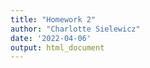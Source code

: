 ```yaml
---
title: "Homework 2"
author: "Charlotte Sielewicz"
date: '2022-04-06'
output: html_document
---
```


